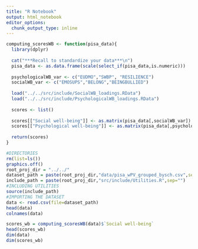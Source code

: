 ```yaml
---
title: "R Notebook"
output: html_notebook
editor_options: 
  chunk_output_type: inline
---
```

```r
computing_scoresWB <- function(pisa_data){
  library(dplyr)
  
  cat("***Recall to standardize your data***\n")
  pisa_data <- as.data.frame(scale(select_if(pisa_data,is.numeric)))
  
  psychologicalWB_var <- c("EUDMO","SWBP", "RESILIENCE")
  socialWB_var <- c("EMOSUPS","BELONG","BEINGBULLIED")
  
  load("../../src/include/SocialWB_loadings.RData")
  load("../../src/include/PsychologicalWB_loadings.RData")
  
  scores <- list()
  
  scores[["Social well-being"]] <- as.matrix(pisa_data[,socialWB_var]) %*% SocialWB 
  scores[["Psychological well-being"]] <- as.matrix(pisa_data[,psychologicalWB_var]) %*% PsychologicalWB
  
  return(scores)
}


```


```r
#DIRECTORIES
rm(list=ls())
graphics.off()
root_proj_dir = "../../"
dataset_path = paste(root_proj_dir,"data/pisa_wPV_grouped_bysch.csv",sep="")
include_path = paste(root_proj_dir,"src/include/Utilities.R",sep="")
#INCLUDING UTILITIES
source(include_path)
#IMPORTING THE DATASET
data <- read.csv(file=dataset_path)
head(data)
colnames(data)

scores_wb = computing_scoresWB(data)$`Social well-being`
head(scores_wb)
dim(data)
dim(scores_wb)
```